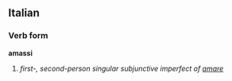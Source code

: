 ==Italian==
===Verb form===
'''amassi'''

# ''first-, second-person singular subjunctive imperfect of [[amare]]''